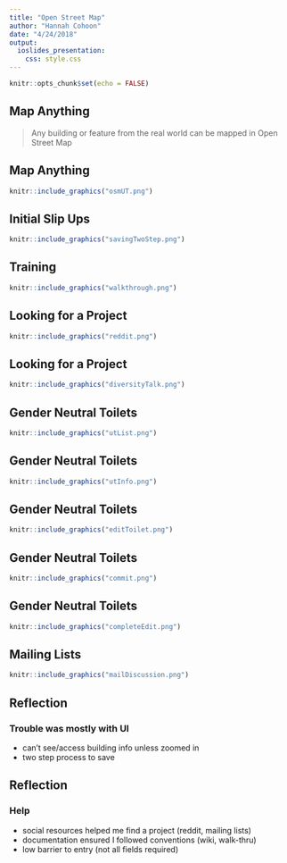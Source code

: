 ```yaml
---
title: "Open Street Map"
author: "Hannah Cohoon"
date: "4/24/2018"
output: 
  ioslides_presentation:
    css: style.css
---
```


```r
knitr::opts_chunk$set(echo = FALSE)
```

## Map Anything {.largeFont .centered .accentColor}
> Any building or feature from the real world can be mapped in Open Street Map

## Map Anything

```r
knitr::include_graphics("osmUT.png")
```

## Initial Slip Ups

```r
knitr::include_graphics("savingTwoStep.png")
```

## Training

```r
knitr::include_graphics("walkthrough.png")
```

## Looking for a Project

```r
knitr::include_graphics("reddit.png")
```

## Looking for a Project

```r
knitr::include_graphics("diversityTalk.png")
```

## Gender Neutral Toilets

```r
knitr::include_graphics("utList.png")
```

## Gender Neutral Toilets

```r
knitr::include_graphics("utInfo.png")
```

## Gender Neutral Toilets

```r
knitr::include_graphics("editToilet.png")
```

## Gender Neutral Toilets

```r
knitr::include_graphics("commit.png")
```

## Gender Neutral Toilets

```r
knitr::include_graphics("completeEdit.png")
```

## Mailing Lists

```r
knitr::include_graphics("mailDiscussion.png")
```

## Reflection

### Trouble was mostly with UI

* can't see/access building info unless zoomed in
* two step process to save

## Reflection

### Help

* social resources helped me find a project (reddit, mailing lists)
* documentation ensured I followed conventions (wiki, walk-thru)
* low barrier to entry (not all fields required)
